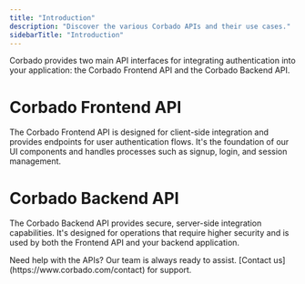 ```yaml
---
title: "Introduction"
description: "Discover the various Corbado APIs and their use cases."
sidebarTitle: "Introduction"
---
```



Corbado provides two main API interfaces for integrating authentication into your application: the Corbado Frontend API and the Corbado Backend API.

# Corbado Frontend API

The Corbado Frontend API is designed for client-side integration and provides endpoints for user authentication flows. It's the foundation of our UI components and handles processes such as signup, login, and session management.

# Corbado Backend API

The Corbado Backend API provides secure, server-side integration capabilities. It's designed for operations that require higher security and is used by both the Frontend API and your backend application.

<Note>
Need help with the APIs? Our team is always ready to assist. [Contact us](https://www.corbado.com/contact) for support.
</Note>